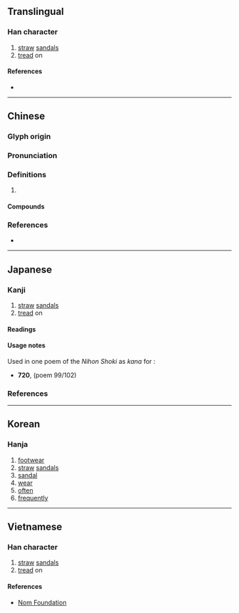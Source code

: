{{also|屦}}
{{character info/new}}
==Translingual==

===Han character===
{{Han char|rn=44|rad=尸|as=14|sn=17|four=77247|canj=SHOV|ids=⿸尸⿰彳婁}}

# [[straw]] [[sandal]]s
# [[tread]] on

====References====
* {{Han ref|kx=0304.010|dkj=07811|dj=0602.090|hdz=20981.090|uh=5C68|ud=23656|bh=C0AB|bd=49323}}

----

==Chinese==
{{zh-forms|s=屦}}

===Glyph origin===
{{Han etym}}

===Pronunciation===
{{zh-pron
|m=jù
|c=geoi3
|mc=y
|oc=y
|cat=
}}

===Definitions===
{{zh-hanzi}}

# {{rfdef|zh}}

====Compounds====
{{zh-der|刖足適屨|刖趾適屨|刻足適屨|削趾適屨|天冠地屨|屝屨|屨及劍及|屨校|屨賤踊貴|截趾適屨|昭王墜屨|杖屨|紃屨|納屨踵決|緝屨|織席編屨|苞屨|菅屨|葛屨|葛屨履霜|踊貴屨賤|遺簪墜屨|麻屨}}

===References===
* {{R:twedu|B00776}}

----

==Japanese==

===Kanji===
{{ja-kanji|grade=|rs=尸14}}

# [[straw]] [[sandal]]s
# [[tread]] on

====Readings====
{{rfv-pronunciation|ja}}
{{ja-readings
|goon=く
|kanon=く
|kun=くつ-
}}

====Usage notes====
Used in one poem of the ''Nihon Shoki'' as {{m|ja|借音|tr=shakuon}} ''kana'' for {{IPAfont|⟨ku⟩}}:
* '''720''', ''{{w|Nihon Shoki}}'' (poem 99/102)
*: {{ja-usex|m=柯羅'''屨'''儞嗚 以柯儞輔居等所 梅豆羅古枳駄樓 武哿左'''屨'''樓 以祇能和駄唎嗚 梅豆羅古枳駄樓|m_kana=から'''く'''にを いかにふことそ めつらこきたる むかさ'''く'''る いきのわたりを めつらこきたる|韓国をいかにふことそ目%頰%子%来たるむかさくる壱岐の渡りを目%頰%子%来たる|^からくに を いか に ふこと そ ^め%づら%こ% きたる むかさくる ^いき の わたり を ^め%づら%こ% きたる|What has Mezurako come to say about Korea? Why has Mezurako come across the straits of distant Iki?<ref>{{cite-book|2017|Jin'ichi Konishi|author2=Aileen Gatten and Nicholas Teele, translators|editor=Earl Roy Miner|A History of Japanese Literature, Volume 1: The Archaic and Ancient Ages|series=Volume 4935 of Princeton Legacy Library|publisher=Princeton University Press|isbn=978-0-691-61245-4|page=136}}</ref>}}

===References===
<references/>

----

==Korean==

===Hanja===
{{ko-hanja|hangeul=구|rv=gu|mr=ku}}

# [[footwear]]
# [[straw]] [[sandals]]
# [[sandal]]
# [[wear]]
# [[often]]
# [[frequently]]

----

==Vietnamese==

===Han character===
{{vi-readings|rs=尸14|hanviet=lũ}}

# [[straw]] [[sandal]]s
# [[tread]] on

====References====
* [http://nomfoundation.org/common/nom_details.php?codepoint=5c68 Nom Foundation]